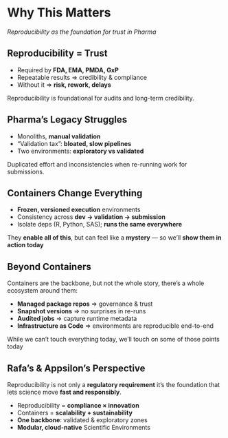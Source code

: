 # Why This Matters

_Reproducibility as the foundation for trust in Pharma_

## Reproducibility = Trust

- Required by **FDA, EMA, PMDA, GxP**  
- Repeatable results ⇒ credibility & compliance  
- Without it ⇒ **risk, rework, delays**

::: notes
Reproducibility is foundational for audits and long-term credibility.
:::

## Pharma’s Legacy Struggles

- Monoliths, **manual validation**  
- “Validation tax”: **bloated, slow pipelines**  
- Two environments: **exploratory vs validated**

::: notes
Duplicated effort and inconsistencies when re-running work for submissions.
:::

## Containers Change Everything

- **Frozen, versioned execution** environments  
- Consistency across **dev → validation → submission**  
- Isolate deps (R, Python, SAS); **runs the same everywhere**  

They **enable all of this**, but can feel like a **mystery** — so we’ll **show them in action today**


## Beyond Containers

Containers are the backbone, but not the whole story, there's a whole ecosystem around them:

- **Managed package repos** ⇒ governance & trust  
- **Snapshot versions** ⇒ no surprises in re-runs  
- **Audited jobs** ⇒ capture runtime metadata  
- **Infrastructure as Code** ⇒ environments are reproducible end-to-end

::: notes
While we can't touch everything today, we'll touch on some of those points today
::: 

## Rafa’s & Appsilon's Perspective

Reproducibility is not only a **regulatory requirement**
it’s the foundation that lets science move **fast and responsibly**.  

- Reproducibility = **compliance × innovation**  
- Containers = **scalability + sustainability**  
- **One backbone**: validated & exploratory zones  
- **Modular, cloud-native** Scientific Environments